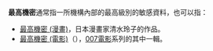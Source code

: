 '''最高機密'''通常指一所機構內部的最高級別的敏感資料，也可以指：
* [[最高機密_(漫畫)|最高機密 (漫畫)]]，日本漫畫家清水玲子的作品。
* [[最高機密_(電影)|最高機密 (電影)]]（{{lang-en|For Your Eyes Only}}），[[007|007電影]]系列的其中一輯。

{{disambig|Cat=四字作品消歧義}}